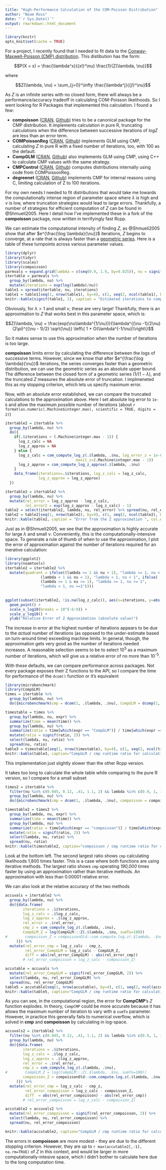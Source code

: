 ```yaml
---
title: "High-Performance Calculation of the COM-Poisson Distribution"
author: "Noam Ross"
date: "`r Sys.Date()`"
output: rmarkdown::html_document
---
```



```r
library(knitr)
opts_knit$set(cache = TRUE)
```

For a project, I recently found that I needed to fit data to the [Conway-Maxwell-Poisson (CMP) distribution](http://en.wikipedia.org/wiki/Conway%E2%80%93Maxwell%E2%80%93Poisson_distribution).  This distibution has the form:

$$P(X = x) = \frac{\lambda^x}{(x!)^\nu} \frac{1}{Z(\lambda, \nu)}$$

where

$$Z(\lambda, \nu) = \sum_{j=0}^\infty \frac{\lambda^j}{(j!)^\nu}$$

As $Z$ is an infinite series with no closed form, there will always be a performance/accuracy tradeoff in calculaling COM-Poisson likelihoods. So I went looking for R Packages that implemented this calculation.  I found a few:

-   **compoisson** ([CRAN](http://cran.r-project.org/web/packages/compoisson/), [Github](https://github.com/cran/compoisson)) tries to be a canonical package for the CMP distribution.  It implements calculation in pure R, truncating calculations when the difference between successive iterations of $log Z$ are less than an error term.
-   **COMPoissonReg** ([CRAN](http://cran.r-project.org/web/packages/COMPoissonReg/), [Github](https://github.com/cran/COMPoissonReg)) implements GLM using CMP, calculating $Z$ in pure R with a fixed number of iterations, too, with 100 as the default.
-  **CompGLM** ([CRAN](http://cran.r-project.org/web/packages/CompGLM/), [Github](https://github.com/cran/CompGLM)) also implements GLM using CMP, using C++ to calculate CMP values with the same strategy.
-   **CMPControl** ([CRAN](http://cran.r-project.org/web/packages/CMPControl/), [Github](https://github.com/cran/CMPControl)) computes distributions internally using code from COMPoissonReg.
- **degreenet** ([CRAN](http://cran.r-project.org/web/packages/degreenet/), [Github](https://github.com/cran/degreenet)) implements CMP for internal reasons using C, limiting calculation of Z to 100 iterations.

For my own needs I needed to fit distributions that would take me towards the computationally intense region of parameter space where $\lambda$ is high and $\nu$ is low, where truncation strategies would lead to large errors. Thankfully, a number of strategies for efficient computation of $Z$ can be found in @Shmueli2005.  Here I detail how I've implemented these in a fork of the **compoisson** package, now written in terrifyingly fast Rcpp.

We can estimate the computational intensity of finding $Z$, as @Shmueli2005 show that after $e^{\frac{\log \lambda}{\nu}}$ iterations, $Z$ begins to converge, at a rate that is always faster than a [geometric series](http://en.wikipedia.org/wiki/Geometric_series).  Here is a table of these turnpoints across various parameter values. 

```r
library(dplyr)
library(tidyr)
library(scales)
library(compoisson)
parmvals = expand.grid(lambda = c(seq(0.9, 1.9, by=0.025)), nu = signif(exp(seq(log(0.005), log(2), length.out = 20)), 2))
itertable = parmvals %>%
  group_by(lambda, nu) %>%
  mutate(iterations = exp(log(lambda)/nu))
table1 = spread(itertable, nu, iterations)
table1 = table1[seq(1, nrow(table1), by=4), c(1, seq(2, ncol(table1), by=3))]
knitr::kable(signif(table1, 2), caption = "Estimated iterations to compute Z", col.names=c("lambda/nu", colnames(table1)[-1]))
```

Obviously, for $\lambda > 1$ and small $\nu$, these are very large!
Thankfully, there is an approximation to $Z$ that works best in this
parameter space, which is:

$$Z(\lambda, \nu) = \frac{exp(\nu\lambda^{1/\nu})}{\lambda^{(\nu -1)/2\nu} (2\pi)^{(\nu - 1)/2} \sqrt{\nu}} \left\{ 1 + O(\lambda^{-1/\nu})\right\}$$

So it makes sense to use this approximation when the number of iterations is too large.

**compoisson** limits error by calculating the difference between the logs of successive terms.  However, since we know that after $e^{\frac{\log \lambda}{\nu}}$ iterations, the series converges faster than a geometric distribution, we can use the geometric series as an absolute upper bound.  The difference between the closed form of a geometric series $(1 / (1-\lambda)$, and the truncated $Z$ measures the absolute error of truncation.  I implmeneted this as my stopping criterion, which lets us specify maximum error.

Now, with an absolute error established, we can compare the truncated calculations to
the approximation above.  Here I set absolute log error to `1e-6` and allow the maximum
possible number of iterations (about `r format(as.numeric(.Machine$integer.max), scientific = TRUE, digits = 2)`)


```r
itertable2 = itertable %>%
  group_by(lambda, nu) %>%
  do({
    if(.$iterations > (.Machine$integer.max - 1)) { 
      log_z_calc = NA 
      log_z_approx = NA
    } else {
      log_z_calc = com_compute_log_z(.$lambda, .$nu, log_error_z = 1e-6, 
                                maxit_z=(.Machine$integer.max - 1))
      log_z_approx = com_compute_log_z_approx(.$lambda, .$nu)
    }
    data_frame(iterations=.$iterations, log_z_calc = log_z_calc,
               log_z_approx = log_z_approx)
  })
```



```r
itertable2 = itertable2 %>%
  group_by(lambda, nu) %>%
  mutate(rel_error = log_z_approx - log_z_calc,
         rel_error2 = exp(log_z_approx - log_z_calc) - 1)        
table2 = select(itertable2, lambda, nu, rel_error) %>% spread(nu, rel_error)
table2 = table2[seq(1, nrow(table2), by=4), c(1, seq(2, ncol(table2), by=3))]
knitr::kable(table2, caption = "Error from the Z approximation ", col.names=c("lambda/nu", colnames(table2)[-1]))
```

Just as in @Shmueli2005, we see that the approximation is highly accurate for
large $\lambda$ and small $\nu$.  Conveniently, this is the computationally-intensive
space.  To generate a rule of thumb of when to use the approximation, I plot
the error of approximation against the number of iterations required for
an inerative calculation:

```r
library(ggplot2)
library(noamtools)
itertable2 = itertable2 %>%
  mutate(quadrant = ifelse((lambda >= 1 && nu < 1), "lambda >= 1, nu < 1", ifelse(
                (lambda < 1 && nu < 1), "lambda < 1, nu < 1", ifelse(
                (lambda >= 1 & nu >= 1), "lambda >= 1, nu >= 1",
                "lambda < 1, nu >=1"))))
         
                
ggplot(subset(itertable2, !is.na(log_z_calc)), aes(x=iterations, y=abs(rel_error2), col=quadrant)) + 
  geom_point() +
  scale_x_log10(breaks = 10^(-6:9)) +
  scale_y_log10() +
  ylab("Relative Error of Z Approximation (absolute value)")
```

The increase in error at the highest number of iterations appears to be due
to the *actual* number of iterations (as opposed to the under-estimate based
on turn-around time) exceeding machine limits.  In general, though,
the approximation gets very good as the number of iterations needed increases.
A reasonable selection seems to be to select 10^5^ as a maximum number of iterations,
which will give us a relative error of no more than 10^-5^.

With these defaults, we can compare performance across packages.  Not every package
exposes their Z functions to the API, so I compare the time for performance of
the `dcom()` function or it's equivalent 
```r
library(microbenchmark)
library(CompGLM)
times = itertable %>%
  group_by(lambda, nu) %>%
  do({microbenchmark(cmp = dcom(1, .$lambda, .$nu), CompGLM = dcomp(1, .$lambda, .$nu, sumTo=100))})
```

```r
timestable = times %>%
  group_by(lambda, nu, expr) %>%
  summarize(time = mean(time)) %>%
  group_by(lambda, nu) %>%
  summarize(ratio = time[which(expr == "CompGLM")] / time[which(expr =="cmp")]) %>%
  mutate(ratio = signif(ratio, 2)) %>%
  select(lambda, nu, ratio) %>%
  spread(nu, ratio)
table3 = timestable[seq(1, nrow(timestable), by=4), c(1, seq(2, ncol(timestable), by=3))]
knitr::kable(table3, caption="CompGLM / cmp runtime ratio for calculating COM-Poisson likelihood", col.names=c("lambda/nu", colnames(table3)[-1]))
```

This implementation just slightly slower than the other Rcpp version.

It takes too long to calculate the whole table while comparing to the pure R version, so I compare for a small subset 

```r
times2 = itertable %>%
  filter(nu %in% c(0.045, 0.12, .41, 1.1, 2) && lambda %in% c(0.9, 1, 1.1, 1.5, 1.6)) %>%
  group_by(lambda, nu) %>%
  do({microbenchmark(cmp = dcom(1, .$lambda, .$nu), compoisson = compoissonOld::dcom(1, .$lambda, .$nu), times=2)})   
```

```r
timestable2 = times2 %>%
  group_by(lambda, nu, expr) %>%
  summarize(time = mean(time)) %>%
  group_by(lambda, nu) %>%
  summarize(ratio = time[which(expr == "compoisson")] / time[which(expr =="cmp")]) %>%
  mutate(ratio = signif(ratio, 2)) %>%
  select(lambda, nu, ratio) %>%
  spread(nu, ratio)
knitr::kable(timestable2, caption="compoisson / cmp runtime ratio for calculating COM-Poisson likelihood", col.names=c("lambda/nu", colnames(timestable2)[-1]))
```
Look at the bottom left. The second largest ratio shows `cmp` calculating likelihoods 1,800 times faster.  This is a case where both functions are using iterative methods.  The largest ratio shows `cmp` operating *190,000* times faster by using an approximation rather than iterative methods.  An approximation with less than 0.00001 relative error.

We can also look at the relative accuracy of the two methods

```r
accuvals = itertable2 %>%
  group_by(lambda, nu) %>%
  do({data.frame(
        iterations = .$iterations,
        log_z_calc = .$log_z_calc,
        log_z_approx = .$log_z_approx,
        rel_error = .$rel_error,
        cmp_z = com_compute_log_z(.$lambda, .$nu),
        CompGLM_Z = log(CompGLM:::Z(.$lambda, .$nu, sumTo=100))
#        compoisson_Z = compoissonOld::com.compute.log.z(.$lambda, .$nu)
     )}) %>%
  mutate(rel_error_cmp = log_z_calc - cmp_z,
         rel_error_CompGLM = log_z_calc - CompGLM_Z,
         diff = abs(rel_error_CompGLM) - abs(rel_error_cmp))
        # rel_error_compoisson = log_z_calc - compoisson_Z)
```

```r
accutable = accuvals %>%
  mutate(rel_error_CompGLM = signif(rel_error_CompGLM, 2)) %>%
  select(lambda, nu, rel_error_CompGLM) %>%
  spread(nu, rel_error_CompGLM)
table5 = accutable[seq(1, nrow(accutable), by=4), c(1, seq(2, ncol(accutable), by=3))]
knitr::kable(table5, caption="CompGLM / cmp runtime ratio for calculating COM-Poisson likelihood", col.names=c("lambda/nu", colnames(table5)[-1]), digits=100)

```

As you can see, in the computational region, the error for **CompCMP**'s $Z$ function explodes.  In theory, `CompCMP` could be more accurate because it has allows the maximum
number of iteration to vary with a `sumTo` parameter.  However, in practice this generally fails to numerical overflow, which is solved in **cmp** and **compoisson**
by calculating in log-space.

```r
accuvals2 = itertable2 %>%
  filter(nu %in% c(0.045, 0.12, .41, 1.1, 2) && lambda %in% c(0.9, 1, 1.1, 1.5, 1.6)) %>%
  group_by(lambda, nu) %>%
  do({data.frame(
        iterations = .$iterations,
        log_z_calc = .$log_z_calc,
        log_z_approx = .$log_z_approx,
        rel_error = .$rel_error,
        cmp_z = com_compute_log_z(.$lambda, .$nu),
#        CompGLM_Z = log(CompGLM:::Z(.$lambda, .$nu, sumTo=100))
        compoisson_Z = compoissonOld::com.compute.log.z(.$lambda, .$nu)
     )}) %>%
  mutate(rel_error_cmp = log_z_calc - cmp_z,
         rel_error_compoisson = log_z_calc - compoisson_Z,
         diff  = abs(rel_error_compoisson) - abs(rel_error_cmp))
        # rel_error_compoisson = log_z_calc - compoisson_Z)
```

```r
accutable2 = accuvals2 %>%
  mutate(rel_error_compoisson = signif(rel_error_compoisson, 2)) %>%
  select(lambda, nu, rel_error_compoisson) %>%
  spread(nu, rel_error_compoisson)

knitr::kable(accutable2, caption="CompGLM / cmp runtime ratio for calculating COM-Poisson likelihood", col.names=c("lambda/nu", colnames(accutable2)[-1]), digits=100)

```

The errors in **compoisson** are more modest - they are due to the different stopping criterion.  However, they are up to `r max(accutable2[,-1], na.rm=TRUE)` of $Z$ in this
context, and would be larger in more computationally-intesive space, which I didn't bother to calculate here due to the long computation time.
